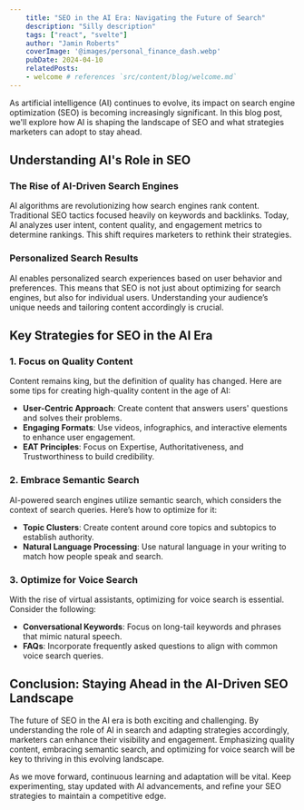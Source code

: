 ```yaml
---
    title: "SEO in the AI Era: Navigating the Future of Search"
    description: "Silly description"
    tags: ["react", "svelte"]
    author: "Jamin Roberts"
    coverImage: '@images/personal_finance_dash.webp'
    pubDate: 2024-04-10
    relatedPosts:
    - welcome # references `src/content/blog/welcome.md`
---
```


As artificial intelligence (AI) continues to evolve, its impact on search engine optimization (SEO) is becoming increasingly significant. In this blog post, we'll explore how AI is shaping the landscape of SEO and what strategies marketers can adopt to stay ahead.

## Understanding AI's Role in SEO

### The Rise of AI-Driven Search Engines

AI algorithms are revolutionizing how search engines rank content. Traditional SEO tactics focused heavily on keywords and backlinks. Today, AI analyzes user intent, content quality, and engagement metrics to determine rankings. This shift requires marketers to rethink their strategies.

### Personalized Search Results

AI enables personalized search experiences based on user behavior and preferences. This means that SEO is not just about optimizing for search engines, but also for individual users. Understanding your audience’s unique needs and tailoring content accordingly is crucial.

## Key Strategies for SEO in the AI Era

### 1. Focus on Quality Content

Content remains king, but the definition of quality has changed. Here are some tips for creating high-quality content in the age of AI:

- **User-Centric Approach**: Create content that answers users' questions and solves their problems.
- **Engaging Formats**: Use videos, infographics, and interactive elements to enhance user engagement.
- **EAT Principles**: Focus on Expertise, Authoritativeness, and Trustworthiness to build credibility.

### 2. Embrace Semantic Search

AI-powered search engines utilize semantic search, which considers the context of search queries. Here’s how to optimize for it:

- **Topic Clusters**: Create content around core topics and subtopics to establish authority.
- **Natural Language Processing**: Use natural language in your writing to match how people speak and search.

### 3. Optimize for Voice Search

With the rise of virtual assistants, optimizing for voice search is essential. Consider the following:

- **Conversational Keywords**: Focus on long-tail keywords and phrases that mimic natural speech.
- **FAQs**: Incorporate frequently asked questions to align with common voice search queries.

## Conclusion: Staying Ahead in the AI-Driven SEO Landscape

The future of SEO in the AI era is both exciting and challenging. By understanding the role of AI in search and adapting strategies accordingly, marketers can enhance their visibility and engagement. Emphasizing quality content, embracing semantic search, and optimizing for voice search will be key to thriving in this evolving landscape.

As we move forward, continuous learning and adaptation will be vital. Keep experimenting, stay updated with AI advancements, and refine your SEO strategies to maintain a competitive edge.
